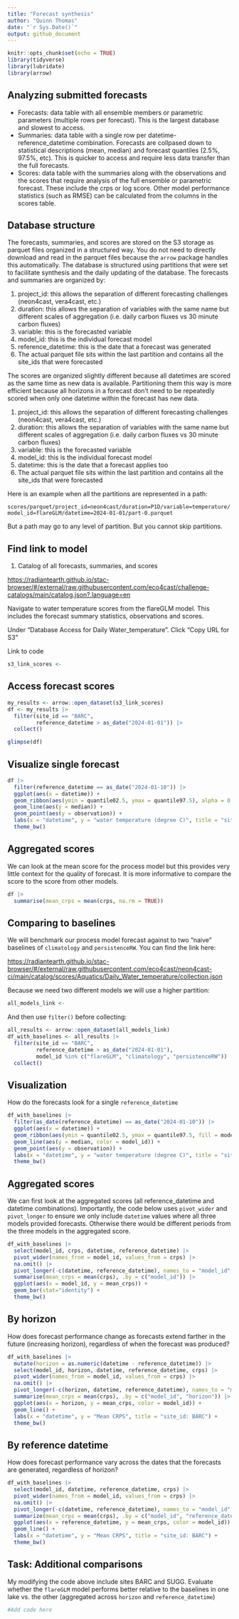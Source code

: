 ```yaml
---
title: "Forecast synthesis"
author: "Quinn Thomas"
date: "`r Sys.Date()`"
output: github_document
---
```


```r
knitr::opts_chunk$set(echo = TRUE)
library(tidyverse)
library(lubridate)
library(arrow)
```


## Analyzing submitted forecasts

- Forecasts: data table with all ensemble members or parametric parameters (multiple rows per forecast).  This is the largest database and slowest to access.  
- Summaries: data table with a single row per datetime-reference_datetime combination.  Forecasts are collpased down to statistical descriptions (mean, median) and forecast quantiles (2.5%, 97.5%, etc). This is quicker to access and require less data transfer than the full forecasts.
- Scores: data table with the summaries along with the observations and the scores that require analysis of the full ensemble or parametric forecast.  These include the crps or log score.  Other model performance statistics (such as RMSE) can be calculated from the columns in the scores table.  

## Database structure

The forecasts, summaries, and scores are stored on the S3 storage as parquet files organized in a structured way.  You do not need to directly download and read in the parquet files because the `arrow` package handles this automatically.  The database is structured using partitions that were set to facilitate synthesis and the daily updating of the database.  The forecasts and summaries are organized by:

1. project_id: this allows the separation of different forecasting challenges (neon4cast, vera4cast, etc.)
2. duration: this allows the separation of variables with the same name but different scales of aggregation (i.e. daily carbon fluxes vs 30 minute carbon fluxes)
3. variable: this is the forecasted variable
4. model_id:  this is the individual forecast model
5. reference_datetime: this is the date that a forecast was generated
6. The actual parquet file sits within the last partition and contains all the site_ids that were forecasted

The scores are organized slightly different because all datetimes are scored as the same time as new data is available. Partitioning them this way is more efficient because all horizons in a forecast don't need to be repeatedly scored when only one datetime within the forecast has new data.

1. project_id: this allows the separation of different forecasting challenges (neon4cast, vera4cast, etc.)
2. duration: this allows the separation of variables with the same name but different scales of aggregation (i.e. daily carbon fluxes vs 30 minute carbon fluxes)
3. variable: this is the forecasted variable
4. model_id:  this is the individual forecast model
5. datetime: this is the date that a forecast applies too
6. The actual parquet file sits within the last partition and contains all the site_ids that were forecasted

Here is an example when all the partitions are represented in a path:

`scores/parquet/project_id=neon4cast/duration=P1D/variable=temperature/model_id=flareGLM/datetime=2024-01-01/part-0.parquet`

But a path may go to any level of partition. But you cannot skip partitions.

## Find link to model

1. Catalog of all forecasts, summaries, and scores

<https://radiantearth.github.io/stac-browser/#/external/raw.githubusercontent.com/eco4cast/challenge-catalogs/main/catalog.json?.language=en>

Navigate to water temperature scores from the flareGLM model. This includes the forecast summary statistics, observations and scores. 

Under "Database Access for Daily Water_temperature". Click "Copy URL for S3"

Link to code

```r
s3_link_scores <- 
```

## Access forecast scores

```r
my_results <- arrow::open_dataset(s3_link_scores)
df <- my_results |> 
  filter(site_id == "BARC",
         reference_datetime > as_date("2024-01-01")) |> 
  collect()
```

```r
glimpse(df)
```

## Visualize single forecast

```r
df |> 
  filter(reference_datetime == as_date("2024-01-10")) |> 
  ggplot(aes(x = datetime)) +
  geom_ribbon(aes(ymin = quantile02.5, ymax = quantile97.5), alpha = 0.5) +
  geom_line(aes(y = median)) +
  geom_point(aes(y = observation)) +
  labs(x = "datetime", y = "water temperature (degree C)", title = "site_id: BARC") +
  theme_bw()
```

## Aggregated scores

We can look at the mean score for the process model but this provides very little context for the quality of forecast. It is more informative to compare the score to the score from other models.

```r
df |> 
  summarise(mean_crps = mean(crps, na.rm = TRUE))
```

## Comparing to baselines

We will benchmark our process model forecast against to two "naive" baselines of `climatology` and `persistenceRW`.  You can find the link here:

<https://radiantearth.github.io/stac-browser/#/external/raw.githubusercontent.com/eco4cast/neon4cast-ci/main/catalog/scores/Aquatics/Daily_Water_temperature/collection.json>

Because we need two different models we will use a higher partition:
```r
all_models_link <- 
```

And then use `filter()` before collecting:
```r
all_results <- arrow::open_dataset(all_models_link)
df_with_baselines <- all_results |> 
  filter(site_id == "BARC",
         reference_datetime > as_date("2024-01-01"), 
         model_id %in% c("flareGLM", "climatology", "persistenceRW")) |> 
  collect()
```

## Visualization

How do the forecasts look for a single `reference_datetime`

```r
df_with_baselines |> 
  filter(as_date(reference_datetime) == as_date("2024-01-10")) |> 
  ggplot(aes(x = datetime)) +
  geom_ribbon(aes(ymin = quantile02.5, ymax = quantile97.5, fill = model_id), alpha = 0.3) +
  geom_line(aes(y = median, color = model_id)) +
  geom_point(aes(y = observation)) +
  labs(x = "datetime", y = "water temperature (degree C)", title = "site_id: BARC") +
  theme_bw()
```

## Aggregated scores

We can first look at the aggregated scores (all reference_datetime and datetime combinations). Importantly, the code below uses `pivot_wider` and `pivot_longer` to ensure we only include `datetime` values where all three models provided forecasts. Otherwise there would be different periods from the three models in the aggregated score.

```r
df_with_baselines |> 
  select(model_id, crps, datetime, reference_datetime) |> 
  pivot_wider(names_from = model_id, values_from = crps) |> 
  na.omit() |> 
  pivot_longer(-c(datetime, reference_datetime), names_to = "model_id", values_to = "crps") |> 
  summarise(mean_crps = mean(crps), .by = c("model_id")) |> 
  ggplot(aes(x = model_id, y = mean_crps)) +
  geom_bar(stat="identity") +
  theme_bw()
```

## By horizon

How does forecast performance change as forecasts extend farther in the future (increasing horizon), regardless of when the forecast was produced?

```r
df_with_baselines |> 
  mutate(horizon = as.numeric(datetime - reference_datetime)) |> 
  select(model_id, horizon, datetime, reference_datetime, crps) |> 
  pivot_wider(names_from = model_id, values_from = crps) |> 
  na.omit() |> 
  pivot_longer(-c(horizon, datetime, reference_datetime), names_to = "model_id", values_to = "crps") |> 
  summarize(mean_crps = mean(crps), .by = c("model_id", "horizon")) |> 
  ggplot(aes(x = horizon, y = mean_crps, color = model_id)) + 
  geom_line() +
  labs(x = "datetime", y = "Mean CRPS", title = "site_id: BARC") +
  theme_bw()

```

## By reference datetime

How does forecast performance vary across the dates that the forecasts are generated, regardless of horizon?

```r
df_with_baselines |> 
  select(model_id, datetime, reference_datetime, crps) |> 
  pivot_wider(names_from = model_id, values_from = crps) |> 
  na.omit() |> 
  pivot_longer(-c(datetime, reference_datetime), names_to = "model_id", values_to = "crps") |> 
  summarize(mean_crps = mean(crps), .by = c("model_id", "reference_datetime")) |> 
  ggplot(aes(x = reference_datetime, y = mean_crps, color = model_id)) + 
  geom_line() +
  labs(x = "datetime", y = "Mean CRPS", title = "site_id: BARC") +
  theme_bw()
```

## Task: Additional comparisons

My modifying the code above include sites BARC and SUGG.  Evaluate whether the `flareGLM` model performs better relative to the baselines in one lake vs. the other (aggregated across `horizon` and `reference_datetime`)

```r
#Add code here

```



